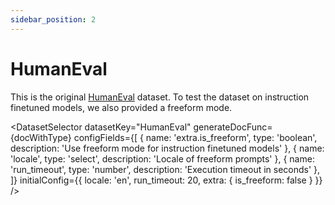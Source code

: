```yaml
---
sidebar_position: 2
---
```


# HumanEval

This is the original [HumanEval](https://github.com/openai/human-eval) dataset. To test the dataset on instruction finetuned models, we also provided a freeform mode.

<DatasetSelector datasetKey="HumanEval" generateDocFunc={docWithType} configFields={[
  { name: 'extra.is_freeform', type: 'boolean', description: 'Use freeform mode for instruction finetuned models' },
  { name: 'locale', type: 'select', description: 'Locale of freeform prompts' },
  { name: 'run_timeout', type: 'number', description: 'Execution timeout in seconds' },
]} initialConfig={{
  locale: 'en',
  run_timeout: 20,
  extra: {
    is_freeform: false
  }
}} />
